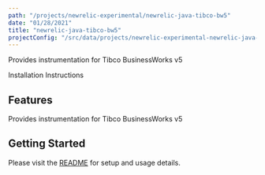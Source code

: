 ```yaml
---
path: "/projects/newrelic-experimental/newrelic-java-tibco-bw5"
date: "01/28/2021"
title: "newrelic-java-tibco-bw5"
projectConfig: "/src/data/projects/newrelic-experimental-newrelic-java-tibco-bw5.json"
---
```


<!-- Imports must occur at the top of the file -->

Provides instrumentation for Tibco BusinessWorks v5

<Link to="https://github.com/newrelic-experimental/newrelic-java-tibco-bw5">Installation Instructions</Link>

## Features

Provides instrumentation for Tibco BusinessWorks v5

## Getting Started

Please visit the [README](https://github.com/newrelic-experimental/newrelic-java-tibco-bw5#readme) for setup and usage details.
